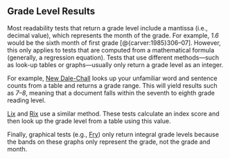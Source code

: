 ## Grade Level Results {#grade-level-results}

Most readability tests that return a grade level include a mantissa (i.e., decimal value), which represents the month of the grade. For example, *1.6* would be the sixth month of first grade [@{carver:1985}306–07]. However, this only applies to tests that are computed from a mathematical formula (generally, a regression equation). Tests that use different methods—such as look-up tables or graphs—usually only return a grade level as an integer.

For example, [New Dale-Chall](#dale-chall-test)\index{New Dale-Chall!calculation method} looks up your unfamiliar word and sentence counts from a table and returns a grade range. This will yield results such as *7–8*, meaning that a document falls within the seventh to eighth grade reading level.

[Lix](#lix-test)\index{Lix} and [Rix](#rix-test)\index{Rix!calculation method} use a similar method. These tests calculate an index score and then look up the grade level from a table using this value.

Finally, graphical tests (e.g., [Fry](#fry-test)\index{Fry!calculation method}) only return integral grade levels because the bands on these graphs only represent the grade, not the grade and month.
